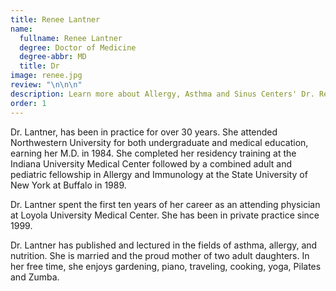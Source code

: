 ```yaml
---
title: Renee Lantner
name:
  fullname: Renee Lantner
  degree: Doctor of Medicine
  degree-abbr: MD
  title: Dr
image: renee.jpg
review: "\n\n\n"
description: Learn more about Allergy, Asthma and Sinus Centers' Dr. Renee Latner.
order: 1
---
```

Dr. Lantner, has been in practice for over 30 years. She attended Northwestern University for both undergraduate and medical education, earning her M.D. in 1984. She completed her residency training at the Indiana University Medical Center followed by a combined adult and pediatric fellowship in Allergy and Immunology at the State University of New York at Buffalo in 1989.

Dr. Lantner spent the first ten years of her career as an attending physician at Loyola University Medical Center. She has been in private practice since 1999.

Dr. Lantner has published and lectured in the fields of asthma, allergy, and nutrition. She is married and the proud mother of two adult daughters. In her free time, she enjoys gardening, piano, traveling, cooking, yoga, Pilates and Zumba.
